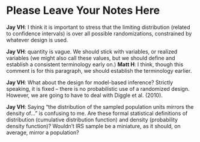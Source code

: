 # Please Leave Your Notes Here

__Jay VH__: I think it is important to stress that the limiting distribution (related to confidence intervals) is over all possible randomizations, constrained by whatever design is used.

__Jay VH__: quantity is vague. We should stick with variables, or realized variables (we might also call these values, but we should define and establish a consistent terminology early on.) __Matt H__: I think, though this comment is for this paragraph, we should establish the terminology earlier.

__Jay VH__: What about the design for model-based inference? Strictly speaking, it is fixed – there is no probabilistic use of a randomized design. However, we are going to have to deal with Diggle et al. (2010).

__Jay VH__: Saying "the distribution of the sampled population units mirrors the density of..." is confusing to me. Are these formal statistical definitions of distribution (cumulative distribution function) and density (probability density function)? Wouldn’t IRS sample be a miniature, as it should, on average, mirror a population?
